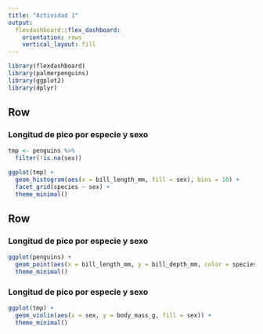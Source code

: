 ```yaml
---
title: "Actividad 1"
output: 
  flexdashboard::flex_dashboard:
    orientation: rows
    vertical_layout: fill
---
```


```r
library(flexdashboard)
library(palmerpenguins)
library(ggplot2)
library(dplyr)
```

Row
-----------------------------------------------------------------------

### Longitud de pico por especie y sexo

```r
tmp <- penguins %>%
  filter(!is.na(sex))

ggplot(tmp) +
  geom_histogram(aes(x = bill_length_mm, fill = sex), bins = 10) +
  facet_grid(species ~ sex) +
  theme_minimal()
```


Row
-----------------------------------------------------------------------

### Longitud de pico por especie y sexo

```r
ggplot(penguins) +
  geom_point(aes(x = bill_length_mm, y = bill_depth_mm, color = species)) +
  theme_minimal()
```

### Longitud de pico por especie y sexo

```r
ggplot(tmp) +
  geom_violin(aes(x = sex, y = body_mass_g, fill = sex)) +
  theme_minimal()
```
